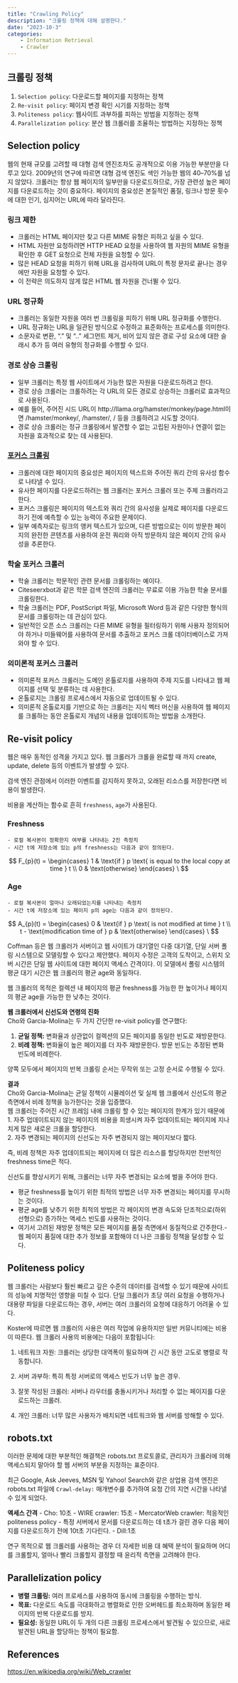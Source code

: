 ```yaml
---
title: "Crawling Policy"
description: "크롤링 정책에 대해 설명한다."
date: "2023-10-3"
categories:
    - Information Retrieval
    - Crawler
---
```


## 크롤링 정책

1. `Selection policy`: 다운로드할 페이지를 지정하는 정책
2. `Re-visit policy`: 페이지 변경 확인 시기를 지정하는 정책
3. `Politeness policy`: 웹사이트 과부하를 피하는 방법을 지정하는 정책
4. `Parallelization policy`: 분산 웹 크롤러를 조율하는 방법하는 지정하는 정책

## Selection policy

웹의 현재 규모를 고려할 때 대형 검색 엔진조차도 공개적으로 이용 가능한 부분만을 다루고 있다. 2009년의 연구에 따르면 대형 검색 엔진도 색인 가능한 웹의 40–70%를 넘지 않았다. 크롤러는 항상 웹 페이지의 일부만을 다운로드하므로, 가장 관련성 높은 페이지를 다운로드하는 것이 중요하다. 페이지의 중요성은 본질적인 품질, 링크나 방문 횟수에 대한 인기, 심지어는 URL에 따라 달라진다.

### 링크 제한
   - 크롤러는 HTML 페이지만 찾고 다른 MIME 유형은 피하고 싶을 수 있다.
   - HTML 자원만 요청하려면 HTTP HEAD 요청을 사용하여 웹 자원의 MIME 유형을 확인한 후 GET 요청으로 전체 자원을 요청할 수 있다.
   - 많은 HEAD 요청을 피하기 위해 URL을 검사하여 URL이 특정 문자로 끝나는 경우에만 자원을 요청할 수 있다.
   - 이 전략은 의도하지 않게 많은 HTML 웹 자원을 건너뛸 수 있다.

### URL 정규화
   - 크롤러는 동일한 자원을 여러 번 크롤링을 피하기 위해 URL 정규화를 수행한다.
   - URL 정규화는 URL을 일관된 방식으로 수정하고 표준화하는 프로세스를 의미한다.
   - 소문자로 변환, "." 및 ".." 세그먼트 제거, 비어 있지 않은 경로 구성 요소에 대한 슬래시 추가 등 여러 유형의 정규화를 수행할 수 있다.

### 경로 상승 크롤링
   - 일부 크롤러는 특정 웹 사이트에서 가능한 많은 자원을 다운로드하려고 한다.
   - 경로 상승 크롤러는 크롤하려는 각 URL의 모든 경로로 상승하는 크롤러로 효과적으로 사용된다.
   - 예를 들어, 주어진 시드 URL이 http://llama.org/hamster/monkey/page.html이면 /hamster/monkey/, /hamster/, / 등을 크롤하려고 시도할 것이다.
   - 경로 상승 크롤러는 정규 크롤링에서 발견할 수 없는 고립된 자원이나 연결이 없는 자원을 효과적으로 찾는 데 사용된다.

### [포커스 크롤링](https://en.wikipedia.org/wiki/Focused_crawler)
   - 크롤러에 대한 페이지의 중요성은 페이지의 텍스트와 주어진 쿼리 간의 유사성 함수로 나타낼 수 있다.
   - 유사한 페이지를 다운로드하려는 웹 크롤러는 포커스 크롤러 또는 주제 크롤러라고 한다.
   - 포커스 크롤링은 페이지의 텍스트와 쿼리 간의 유사성을 실제로 페이지를 다운로드하기 전에 예측할 수 있는 능력이 주요한 문제이다.
   - 일부 예측자로는 링크의 앵커 텍스트가 있으며, 다른 방법으로는 이미 방문한 페이지의 완전한 콘텐츠를 사용하여 운전 쿼리와 아직 방문하지 않은 페이지 간의 유사성을 추론한다.

### 학술 포커스 크롤러
   - 학술 크롤러는 학문적인 관련 문서를 크롤링하는 예이다.
   - Citeseerxbot과 같은 학문 검색 엔진의 크롤러는 무료로 이용 가능한 학술 문서를 크롤링한다.
   - 학술 크롤러는 PDF, PostScript 파일, Microsoft Word 등과 같은 다양한 형식의 문서를 크롤링하는 데 관심이 있다.
   - 일반적인 오픈 소스 크롤러는 다른 MIME 유형을 필터링하기 위해 사용자 정의되어야 하거나 미들웨어를 사용하여 문서를 추출하고 포커스 크롤 데이터베이스로 가져와야 할 수 있다.

### 의미론적 포커스 크롤러
   - 의미론적 포커스 크롤러는 도메인 온톨로지를 사용하여 주제 지도를 나타내고 웹 페이지를 선택 및 분류하는 데 사용한다.
   - 온톨로지는 크롤링 프로세스에서 자동으로 업데이트될 수 있다.
   - 의미론적 온톨로지를 기반으로 하는 크롤러는 지식 벡터 머신을 사용하여 웹 페이지를 크롤하는 동안 온톨로지 개념의 내용을 업데이트하는 방법을 소개한다.

## Re-visit policy

웹은 매우 동적인 성격을 가지고 있다. 웹 크롤러가 크롤을 완료할 때 까지 create, update, delete 등의 이벤트가 발생할 수 있다.

검색 엔진 관점에서 이러한 이벤트를 감지하지 못하고, 오래된 리소스를 저장한다면 비용이 발생한다.

비용을 계산하는 함수로 흔히 `freshness`, `age`가 사용된다.

### Freshness

    - 로컬 복사본이 정확한지 여부를 나타내는 2진 측정치
    - 시간 t에 저장소에 있는 p의 freshness는 다음과 같이 정의된다.
$$
 F_{p}(t) = \begin{cases} 1 & \text{if } p \text{ is equal to the local copy at time } t \\ 0 & \text{otherwise} \end{cases} \
$$

### Age

    - 로컬 복사본이 얼마나 오래되었는지를 나타내는 측정치
    - 시간 t에 저장소에 있는 페이지 p의 age는 다음과 같이 정의된다.

$$
A_{p}(t) = \begin{cases} 0 & \text{if } p \text{ is not modified at time } t \\ t - \text{modification time of } p & \text{otherwise} \end{cases} \
$$

Coffman 등은 웹 크롤러가 서버이고 웹 사이트가 대기열인 다중 대기열, 단일 서버 폴링 시스템으로 모델링할 수 있다고 제안했다. 페이지 수정은 고객의 도착이고, 스위치 오버 시간은 단일 웹 사이트에 대한 페이지 액세스 간격이다. 이 모델에서 폴링 시스템의 평균 대기 시간은 웹 크롤러의 평균 age와 동일하다.

웹 크롤러의 목적은 컬렉션 내 페이지의 평균 freshness를 가능한 한 높이거나 페이지의 평균 age을 가능한 한 낮추는 것이다.

**웹 크롤러에서 신선도와 연령의 진화**\
Cho와 Garcia-Molina는 두 가지 간단한 re-visit policy를 연구했다:

1. **균일 정책:** 변화율과 상관없이 컬렉션의 모든 페이지를 동일한 빈도로 재방문한다.
2. **비례 정책:** 변화율이 높은 페이지를 더 자주 재방문한다. 방문 빈도는 추정된 변화 빈도에 비례한다.

양쪽 모두에서 페이지의 반복 크롤링 순서는 무작위 또는 고정 순서로 수행될 수 있다.

**결과**\
Cho와 Garcia-Molina는 균일 정책이 시뮬레이션 및 실제 웹 크롤에서 신선도의 평균 측면에서 비례 정책을 능가한다는 것을 입증했다.\
웹 크롤러는 주어진 시간 프레임 내에 크롤링 할 수 있는 페이지의 한계가 있기 때문에 \
1. 자주 업데이트되지 않는 페이지의 비용을 희생시켜 자주 업데이트되는 페이지에 지나치게 많은 새로운 크롤을 할당한다.\
2. 자주 변경되는 페이지의 신선도는 자주 변경되지 않는 페이지보다 짧다.

즉, 비례 정책은 자주 업데이트되는 페이지에 더 많은 리소스를 할당하지만 전반적인 freshness time은 적다.

신선도를 향상시키기 위해, 크롤러는 너무 자주 변경되는 요소에 벌을 주어야 한다. 

- 평균 freshness를 높이기 위한 최적의 방법은 너무 자주 변경되는 페이지를 무시하는 것이다.
- 평균 age를 낮추기 위한 최적의 방법은 각 페이지의 변경 속도와 단조적으로(하위 선형으로) 증가하는 액세스 빈도를 사용하는 것이다.
- 여기서 고려된 재방문 정책은 모든 페이지를 품질 측면에서 동질적으로 간주한다.- 웹 페이지 품질에 대한 추가 정보를 포함해야 더 나은 크롤링 정책을 달성할 수 있다.

## Politeness policy

웹 크롤러는 사람보다 훨씬 빠르고 깊은 수준의 데이터를 검색할 수 있기 때문에 사이트의 성능에 치명적인 영향을 미칠 수 있다. 단일 크롤러가 초당 여러 요청을 수행하거나 대용량 파일을 다운로드하는 경우, 서버는 여러 크롤러의 요청에 대응하기 어려울 수 있다.\

Koster에 따르면 웹 크롤러의 사용은 여러 작업에 유용하지만 일반 커뮤니티에는 비용이 따른다. 웹 크롤러 사용의 비용에는 다음이 포함됩니다:\

1. 네트워크 자원: 크롤러는 상당한 대역폭이 필요하며 긴 시간 동안 고도로 병렬로 작동합니다.

2. 서버 과부하: 특히 특정 서버로의 액세스 빈도가 너무 높은 경우.

3. 잘못 작성된 크롤러: 서버나 라우터를 충돌시키거나 처리할 수 없는 페이지를 다운로드하는 크롤러.

4. 개인 크롤러: 너무 많은 사용자가 배치되면 네트워크와 웹 서버를 방해할 수 있다.

:::{.callout-note appearance="simple"}

## robots.txt

이러한 문제에 대한 부분적인 해결책은 robots.txt 프로토콜로, 관리자가 크롤러에 의해 액세스되지 말아야 할 웹 서버의 부분을 지정하는 표준이다.\

최근 Google, Ask Jeeves, MSN 및 Yahoo! Search와 같은 상업용 검색 엔진은 robots.txt 파일에 `Crawl-delay:` 매개변수를 추가하여 요청 간의 지연 시간을 나타낼 수 있게 되었다.\

:::

**액세스 간격**
- Cho: 10초
- WIRE crawler: 15초
- MercatorWeb crawler: 적응적인 politeness policy
    - 특정 서버에서 문서를 다운로드하는 데 t초가 걸린 경우 다음 페이지를 다운로드하기 전에 10t초 기다린다.
- Dill:1초

연구 목적으로 웹 크롤러를 사용하는 경우 더 자세한 비용 대 혜택 분석이 필요하며 어디를 크롤할지, 얼마나 빨리 크롤할지 결정할 때 윤리적 측면을 고려해야 한다.

## Parallelization policy

- **병렬 크롤링:** 여러 프로세스를 사용하여 동시에 크롤링을 수행하는 방식.
- **목표:** 다운로드 속도를 극대화하고 병렬화로 인한 오버헤드를 최소화하며 동일한 페이지의 반복 다운로드를 방지.
- **필요성:** 동일한 URL이 두 개의 다른 크롤링 프로세스에서 발견될 수 있으므로, 새로 발견된 URL을 할당하는 정책이 필요함.


## References

<https://en.wikipedia.org/wiki/Web_crawler>\